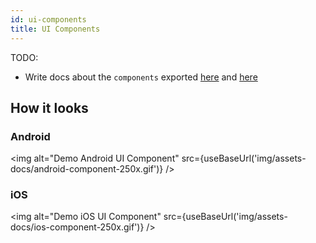 ```yaml
---
id: ui-components
title: UI Components
---
```



TODO:

- Write docs about the `components` exported [here](https://github.com/react-native-community/react-native-share/tree/5299d95aab25bfba6815e0f5455876897ed8ddc6/components) and [here](https://github.com/react-native-community/react-native-share/blob/5299d95aab25bfba6815e0f5455876897ed8ddc6/index.js#L50-L82)

## How it looks

### Android

<img alt="Demo Android UI Component" src={useBaseUrl('img/assets-docs/android-component-250x.gif')} />

### iOS

<img alt="Demo iOS UI Component" src={useBaseUrl('img/assets-docs/ios-component-250x.gif')} />

